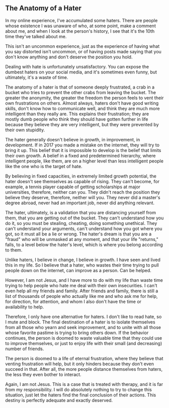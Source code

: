 ## The Anatomy of a Hater

In my online experience, I've accumulated some haters. There are people whose existence I was unaware of who, at some point, make a comment about me, and when I look at the person's history, I see that it's the 10th time they've talked about me.

This isn't an uncommon experience, just as the experience of having what you say distorted isn't uncommon, or of having posts made saying that you don't know anything and don't deserve the position you hold.

Dealing with hate is unfortunately unsatisfactory. You can expose the dumbest haters on your social media, and it's sometimes even funny, but ultimately, it's a waste of time.

The anatomy of a hater is that of someone deeply frustrated, a crab in a bucket who tries to prevent the other crabs from leaving the bucket. The greater the anonymity, the greater the freedom the person feels to vent their own frustrations on others. Almost always, haters don't have good writing skills, don't know how to communicate well, and think they are much more intelligent than they really are. This explains their frustration; they are mostly dumb people who think they should have gotten further in life because they believe they are very intelligent, but they were prevented by their own stupidity.

The hater generally doesn't believe in growth, in improvement, in development. If in 2017 you made a mistake on the internet, they will try to bring it up. This belief that it is impossible to develop is the belief that limits their own growth. A belief in a fixed and predetermined hierarchy, where intelligent people, like them, are on a higher level than less intelligent people like the one who is the target of hate.

By believing in fixed capacities, in extremely limited growth potential, the hater doesn't see themselves as capable of rising. They can't become, for example, a tennis player capable of getting scholarships at major universities, therefore, neither can you. They didn't reach the position they believe they deserve, therefore, neither will you. They never did a master's degree abroad, never had an important job, never did anything relevant.

The hater, ultimately, is a validation that you are distancing yourself from them, that you are getting out of the bucket. They can't understand how you do it, so you must be stealing, cheating, doing something unethical. They can't understand your arguments, can't understand how you got where you got, so it must all be a lie or wrong. The hater's dream is that you are a "fraud" who will be unmasked at any moment, and that your life "returns," falls, to a level below the hater's level, which is where you belong according to them.

Unlike haters, I believe in change, I believe in growth. I have seen and lived this in my life. So I believe that a hater, who wastes their time trying to pull people down on the internet, can improve as a person. Can be helped.

However, I am not Jesus, and I have more to do with my life than waste time trying to help people who hate me deal with their own insecurities. I can't even help all my friends and family. After friends and family, there is still a list of thousands of people who actually like me and who ask me for help, for direction, for attention, and whom I also don't have the time or availability to help.

Therefore, I only have one alternative for haters. I don't like to read hate, so I mute and block. The final destination of a hater is to isolate themselves from all those who yearn and seek improvement, and to unite with all those whose favorite pastime is trying to bring others down. If the behavior continues, the person is doomed to waste valuable time that they could use to improve themselves, or just to enjoy life with their small (and decreasing) number of friends.

The person is doomed to a life of eternal frustration, where they believe that venting frustration will help, but it only hinders because they don't even succeed in that. After all, the more people distance themselves from haters, the less they even bother to interact.

Again, I am not Jesus. This is a case that is treated with therapy, and it is far from my responsibility. I will do absolutely nothing to try to change this situation, just let the haters find the final conclusion of their actions. This destiny is perfectly adequate and exactly deserved.
